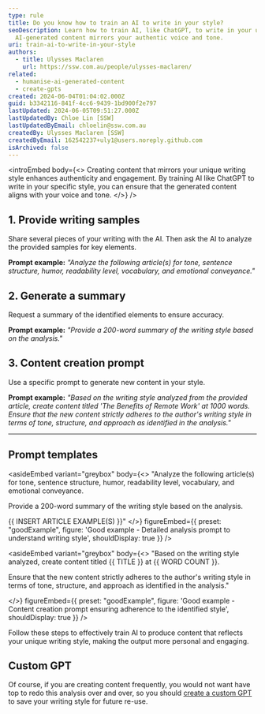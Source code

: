 ```yaml
---
type: rule
title: Do you know how to train an AI to write in your style?
seoDescription: Learn how to train AI, like ChatGPT, to write in your unique style by providing writing samples, detailed analysis prompts, and content creation prompts to ensure
  AI-generated content mirrors your authentic voice and tone.
uri: train-ai-to-write-in-your-style
authors:
  - title: Ulysses Maclaren
    url: https://ssw.com.au/people/ulysses-maclaren/
related:
  - humanise-ai-generated-content
  - create-gpts
created: 2024-06-04T01:04:02.000Z
guid: b3342116-841f-4cc6-9439-1bd900f2e797
lastUpdated: 2024-06-05T09:51:27.000Z
lastUpdatedBy: Chloe Lin [SSW]
lastUpdatedByEmail: chloelin@ssw.com.au
createdBy: Ulysses Maclaren [SSW]
createdByEmail: 162542237+uly1@users.noreply.github.com
isArchived: false
---
```

<introEmbed
  body={<>
Creating content that mirrors your unique writing style enhances authenticity and engagement. By training AI like ChatGPT to write in your specific style, you can ensure that the generated content aligns with your voice and tone.
  </>}
/>
## 1. Provide writing samples

Share several pieces of your writing with the AI. Then ask the AI to analyze the provided samples for key elements.

**Prompt example:** _"Analyze the following article(s) for tone, sentence structure, humor, readability level, vocabulary, and emotional conveyance."_

## 2. Generate a summary

Request a summary of the identified elements to ensure accuracy.

**Prompt example:** _"Provide a 200-word summary of the writing style based on the analysis."_

## 3. Content creation prompt

Use a specific prompt to generate new content in your style.

**Prompt example:** _"Based on the writing style analyzed from the provided article, create content titled 'The Benefits of Remote Work' at 1000 words. Ensure that the new content strictly adheres to the author's writing style in terms of tone, structure, and approach as identified in the analysis."_

---

## Prompt templates

<asideEmbed
  variant="greybox"
  body={<>
    "Analyze the following article(s) for tone, sentence structure, humor, readability level, vocabulary, and emotional conveyance.

Provide a 200-word summary of the writing style based on the analysis.

&#123;&#123; INSERT ARTICLE EXAMPLE(S) &#125;&#125;"
  </>}
  figureEmbed={{
    preset: "goodExample",
    figure: 'Good example - Detailed analysis prompt to understand writing style',
    shouldDisplay: true
  }}
/>

<asideEmbed
  variant="greybox"
  body={<>
    "Based on the writing style analyzed, create content titled &#123;&#123; TITLE &#125;&#125; at &#123;&#123; WORD COUNT &#125;&#125;.

Ensure that the new content strictly adheres to the author's writing style in terms of tone, structure, and approach as identified in the analysis."

  </>}
  figureEmbed={{
    preset: "goodExample",
    figure: 'Good example - Content creation prompt ensuring adherence to the identified style',
    shouldDisplay: true
  }}
/>

Follow these steps to effectively train AI to produce content that reflects your unique writing style, making the output more personal and engaging.

## Custom GPT

Of course, if you are creating content frequently, you would not want have top to redo this analysis over and over, so you should [create a custom GPT](/create-gpts) to save your writing style for future re-use.
